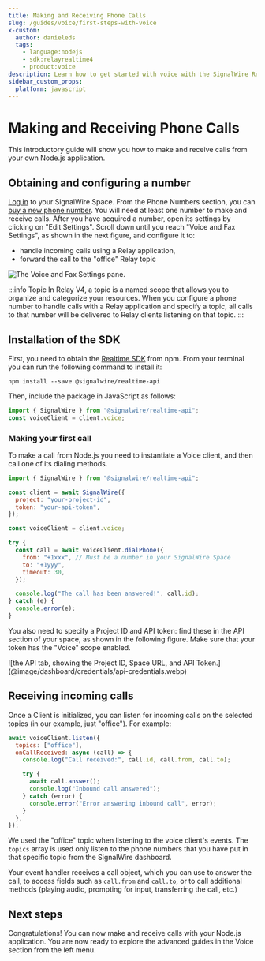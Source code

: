 ```yaml
---
title: Making and Receiving Phone Calls
slug: /guides/voice/first-steps-with-voice
x-custom:
  author: danieleds
  tags:
    - language:nodejs
    - sdk:relayrealtime4
    - product:voice
description: Learn how to get started with voice with the SignalWire Realtime SDK.
sidebar_custom_props:
  platform: javascript 
---
```


[buy-a-new-phone-number]: /platform/phone-numbers/getting-started/buying-a-phone-number
[log-in]: https://signalwire.com/signin
[realtime-sdk]: https://www.npmjs.com/package/@signalwire/realtime-api


# Making and Receiving Phone Calls

This introductory guide will show you how to make and receive calls from your own Node.js application.

## Obtaining and configuring a number

[Log in][log-in] to your SignalWire Space. From the Phone Numbers section, you can [buy a new phone number][buy-a-new-phone-number]. You will need at least one number to make and receive calls. After you have acquired a number, open its settings by clicking on "Edit Settings". Scroll down until you reach "Voice and Fax Settings", as shown in the next figure, and configure it to:

- handle incoming calls using a Relay application,
- forward the call to the "office" Relay topic

<Frame caption="Voice configuration setting for handling incoming calls.">

![The Voice and Fax Settings pane.](@image/dashboard/relay/app-voice-handler.webP)

</Frame>

:::info Topic
In Relay V4, a topic is a named scope that allows you to organize and categorize 
your resources. When you configure a phone number to handle calls with a Relay 
application and specify a topic, all calls to that number will be delivered 
to Relay clients listening on that topic.
:::

## Installation of the SDK

First, you need to obtain the [Realtime SDK][realtime-sdk] from npm. From your terminal you can run the following command to install it:

```shell npm2yarn
npm install --save @signalwire/realtime-api
```

Then, include the package in JavaScript as follows:

```js
import { SignalWire } from "@signalwire/realtime-api";
const voiceClient = client.voice;
```

### Making your first call

To make a call from Node.js you need to instantiate a Voice client, and then call one of its dialing methods.

```js
import { SignalWire } from "@signalwire/realtime-api";

const client = await SignalWire({
  project: "your-project-id",
  token: "your-api-token",
});

const voiceClient = client.voice;

try {
  const call = await voiceClient.dialPhone({
    from: "+1xxx", // Must be a number in your SignalWire Space
    to: "+1yyy",
    timeout: 30,
  });

  console.log("The call has been answered!", call.id);
} catch (e) {
  console.error(e);
}
```

You also need to specify a Project ID and API token: find these in the API section of your space, as shown in the following figure. Make sure that your token has the "Voice" scope enabled.

<Frame caption="You can find your Project ID and Token from the API tab in your SignalWire Space. Make sure your token has the 'Voice' scope enabled.">
![the API tab, showing the Project ID, Space URL, and API Token.](@image/dashboard/credentials/api-credentials.webp)
</Frame>

## Receiving incoming calls

Once a Client is initialized, you can listen for incoming calls on the selected topics (in our example, just "office"). For example:

```javascript
await voiceClient.listen({
  topics: ["office"],
  onCallReceived: async (call) => {
    console.log("Call received:", call.id, call.from, call.to);

    try {
      await call.answer();
      console.log("Inbound call answered");
    } catch (error) {
      console.error("Error answering inbound call", error);
    }
  },
});
```

We used the "office" topic when listening to the voice client's events.
The `topics` array is used only listen to the phone numbers that you have
put in that specific topic from the SignalWire dashboard.

Your event handler receives a call object, which you can use to answer the call, to access fields such as `call.from` and `call.to`, or to call additional methods (playing audio, prompting for input, transferring the call, etc.)

## Next steps

Congratulations! You can now make and receive calls with your Node.js application. You are now ready to explore the advanced guides in the Voice section from the left menu.